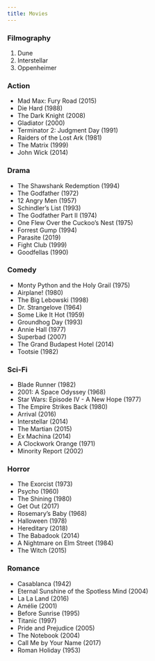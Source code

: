 ```yaml
---
title: Movies
---
```


### Filmography
1. Dune
2. Interstellar
3. Oppenheimer

### Action
- Mad Max: Fury Road (2015)
- Die Hard (1988)
- The Dark Knight (2008)
- Gladiator (2000)
- Terminator 2: Judgment Day (1991)
- Raiders of the Lost Ark (1981)
- The Matrix (1999)
- John Wick (2014)

### Drama
- The Shawshank Redemption (1994)
- The Godfather (1972)
- 12 Angry Men (1957)
- Schindler's List (1993)
- The Godfather Part II (1974)
- One Flew Over the Cuckoo's Nest (1975)
- Forrest Gump (1994)
- Parasite (2019)
- Fight Club (1999)
- Goodfellas (1990)

### Comedy
- Monty Python and the Holy Grail (1975)
- Airplane! (1980)
- The Big Lebowski (1998)
- Dr. Strangelove (1964)
- Some Like It Hot (1959)
- Groundhog Day (1993)
- Annie Hall (1977)
- Superbad (2007)
- The Grand Budapest Hotel (2014)
- Tootsie (1982)

### Sci-Fi
- Blade Runner (1982)
- 2001: A Space Odyssey (1968)
- Star Wars: Episode IV - A New Hope (1977)
- The Empire Strikes Back (1980)
- Arrival (2016)
- Interstellar (2014)
- The Martian (2015)
- Ex Machina (2014)
- A Clockwork Orange (1971)
- Minority Report (2002)

### Horror
- The Exorcist (1973)
- Psycho (1960)
- The Shining (1980)
- Get Out (2017)
- Rosemary's Baby (1968)
- Halloween (1978)
- Hereditary (2018)
- The Babadook (2014)
- A Nightmare on Elm Street (1984)
- The Witch (2015)

### Romance
- Casablanca (1942)
- Eternal Sunshine of the Spotless Mind (2004)
- La La Land (2016)
- Amélie (2001)
- Before Sunrise (1995)
- Titanic (1997)
- Pride and Prejudice (2005)
- The Notebook (2004)
- Call Me by Your Name (2017)
- Roman Holiday (1953)